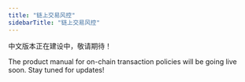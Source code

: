 ```yaml
---
title: "链上交易风控"
sidebarTitle: "链上交易风控"
---
```


<Warning>中文版本正在建设中，敬请期待！</Warning>

The product manual for on-chain transaction policies will be going live soon. Stay tuned for updates!